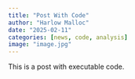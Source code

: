 ```yaml
---
title: "Post With Code"
author: "Harlow Malloc"
date: "2025-02-11"
categories: [news, code, analysis]
image: "image.jpg"
---
```


This is a post with executable code.
